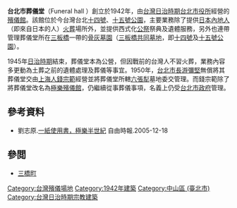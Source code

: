 '''台北市葬儀堂'''（Funeral hall ）創立於1942年，由[[台灣日治時期|台灣日治時期]][[台北市役所|台北市役所]]經營的[[殯儀館|殯儀館]]。該館位於今台灣台北[[十四號公園|十四號]]、[[十五號公園|十五號公園]]，主要業務除了提供[[日本|日本]][[內地人|內地人]]（即來自日本的人）[[火葬|火葬]]場所外，並提供西式化[[公祭|公祭]]祭典及遺體服務，另外也連帶管理葬儀堂所在[[三板橋|三板橋]]一帶的[[骨灰|骨灰]][[墳場|墓園]]（[[三橋町#三板橋共同墓地|三板橋共同墓地]]，即[[林森公園|十四號]]及[[康樂公園|十五號公園]]）。

1945年[[台灣日治時期|日治時期]]結束，葬儀堂本為公營，但因戰前的台灣人不習火葬，業務內容多更動為土葬之前的遺體處理及葬儀等事宜。1950年，[[台北市長|台北市長]][[游彌堅|游彌堅]]無償將其葬儀堂交由[[上海人|上海人]][[錢宗範|錢宗範]]經營並將葬儀堂所轄[[六張犁_(臺北市)|六張犁]]墓地委交管理。而錢宗範除了將葬儀堂改名為[[極樂殯儀館|極樂殯儀館]]，仍繼續從事葬儀事項，名義上仍受[[台北市政府|台北市政府]]管理。

==參考資料==
{{refbegin}}
*劉志原.[http://news.ltn.com.tw/news/society/paper/48711 一紙使用書，極樂半世紀] {{Wayback|url=http://news.ltn.com.tw/news/society/paper/48711 |date=20180621070009 }}自由時報.2005-12-18
{{refend}}

== 參閲 ==
* [[三橋町|三橋町]]

[[Category:台灣殯儀場地|Category:台灣殯儀場地]]
[[Category:1942年建築|Category:1942年建築]]
[[Category:中山區_(臺北市)|Category:中山區 (臺北市)]]
[[Category:台灣日治時期宗教建築|Category:台灣日治時期宗教建築]]